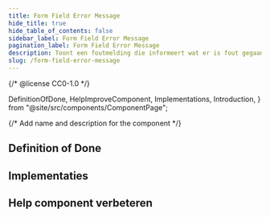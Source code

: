 ```yaml
---
title: Form Field Error Message
hide_title: true
hide_table_of_contents: false
sidebar_label: Form Field Error Message
pagination_label: Form Field Error Message
description: Toont een foutmelding die informeert wat er is fout gegaan en hoe dit is op te lossen.
slug: /form-field-error-message
---
```


{/* @license CC0-1.0 */}

  DefinitionOfDone,
  HelpImproveComponent,
  Implementations,
  Introduction,
} from "@site/src/components/ComponentPage";

{/* Add name and description for the component */}


<Introduction component={component} headingLevel={1} description={description} />

## Definition of Done

<DefinitionOfDone component={component} headingLevel={3} />

## Implementaties

<Implementations component={component} headingLevel={3} />

## Help component verbeteren

<HelpImproveComponent component={component} headingLevel={3} />
